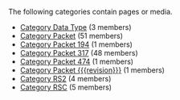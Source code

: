 <!-- DO NOT EDIT THIS FILE, CODE AUTOMATICALLY GENERATED BY category.sh -->
The following categories contain pages or media.
* [[Category Data Type]] (3 members)
* [[Category Packet]] (51 members)
* [[Category Packet 194]] (1 members)
* [[Category Packet 317]] (48 members)
* [[Category Packet 474]] (1 members)
* [[Category Packet {{{revision}}}]] (1 members)
* [[Category RS2]] (4 members)
* [[Category RSC]] (5 members)
